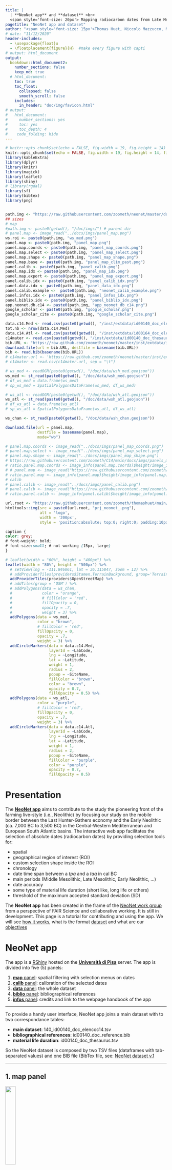 ```yaml
---
title: | 
  | **NeoNet app** and **dataset** <br>
  <span style='font-size: 20px'> Mapping radiocarbon dates from Late Mesolithic/Early Neolithic transition</style>
pagetitle: "NeoNet app and dataset"
author: "<span style='font-size: 15px'>Thomas Huet, Niccolo Mazzucco, Miriam Cubas, J. Francisco Gibaja, F. Xavier Oms, António Faustino Carvalho, Ana Catarina Basilio and Elías López-Romero</style>"
# date: "11/12/2020"
header-includes:
  - \usepackage{float}u
  - \floatplacement{figure}{H}  #make every figure with capti
# output: html_document
output:
  bookdown::html_document2:
    number_sections: false
    keep_md: true
  # html_document:
    toc: true
    toc_float:
      collapsed: false
      smooth_scroll: false
    includes:
      in_header: "doc/img/favicon.html" 
# output:
#   html_document: 
#     number_sections: yes
#     toc: yes
#     toc_depth: 4
#    code_folding: hide
---
```


```{=html}
<style>
.html-widget {
margin: auto;
}
</style>
```

```r
# knitr::opts_chunk$set(echo = FALSE, fig.width = 19, fig.height = 14)
knitr::opts_chunk$set(echo = FALSE, fig.width = 19, fig.height = 14, fig.align = TRUE)
library(kableExtra)
library(dplyr)
library(knitr)
library(magick)
library(leaflet)
library(shiny)
# library(rgdal)
library(sf)
library(bibtex)
library(png)


path.img <- "https://raw.githubusercontent.com/zoometh/neonet/master/doc/img/"
## sizes
# map
#path.img <- paste0(getwd(), "/doc/imgs/") # parent dir
# panel.map <- image_read("../docs/imgs/panel_map.png")
ws.roi <- paste0(path.img, "ws_med.png")
panel.map <- paste0(path.img, "panel_map.png")
panel.map.coords <- paste0(path.img, "panel_map_coords.png")
panel.map.select <- paste0(path.img, "panel_map_select.png")
panel.map.shape <- paste0(path.img, "panel_map_shape.png")
panel.map.base <- paste0(path.img, "panel_map_clim_past.png")
panel.calib <- paste0(path.img, "panel_calib.png")
panel.map.idx <- paste0(path.img, "panel_map_idx.png")
panel.map.export <- paste0(path.img, "panel_map_export.png")
panel.calib.idx <- paste0(path.img, "panel_calib_idx.png")
panel.data.idx <- paste0(path.img, "panel_data_idx.png")
panel.calib.example <-  paste0(path.img, "neonet_calib_example.png")
panel.infos.idx <- paste0(path.img, "panel_infos_idx.png")
panel.biblio.idx <- paste0(path.img, "panel_biblio_idx.png")
app.neonet.db.c14 <- paste0(path.img, "app_neonet_db_c14.png")
google_scholar <- paste0(path.img, "google_scholar.png")
google_scholar_cite <- paste0(path.img, "google_scholar_cite.png")

data.c14.Med <- read.csv(paste0(getwd(), "/inst/extdata/id00140_doc_elencoc14-.tsv"), sep = "\t")
tot.nb <- nrow(data.c14.Med)
data.c14.Atl <- read.csv(paste0(getwd(), "/inst/extdata/id00164_doc_elencoc14.tsv"), sep = "\t")
c14mater <- read.csv(paste0(getwd(), "/inst/extdata/id00140_doc_thesaurus.tsv"), sep = "\t")
bib.URL <- "https://raw.github.com/zoometh/neonet/master/inst/extdata/id00140_doc_reference.bib"
download.file(url = bib.URL, destfile = basename(bib.URL))
bib <- read.bib(basename(bib.URL))
# c14mater.url <- 'https://raw.github.com/zoometh/neonet/master/inst/extdata/140_id00140_doc_thesaurus.tsv'
# c14mater <- read.csv(c14mater.url, sep = "\t")

# ws_med <- readOGR(paste0(getwd(), "/doc/data/wsh_med.geojson"))
ws_med <- st_read(paste0(getwd(), "/doc/data/wsh_med.geojson"))
# df_ws_med = data.frame(ws_med)
# sp_ws_med = SpatialPolygonsDataFrame(ws_med, df_ws_med)

# ws_atl <- readOGR(paste0(getwd(), "/doc/data/wsh_atl.geojson"))
ws_atl <- st_read(paste0(getwd(), "/doc/data/wsh_atl.geojson"))
# df_ws_atl = data.frame(ws_atl)
# sp_ws_atl = SpatialPolygonsDataFrame(ws_atl, df_ws_atl)

ws_chan <- st_read(paste0(getwd(), "/doc/data/wsh_chan.geojson"))

download.file(url = panel.map, 
              destfile = basename(panel.map),
              mode="wb")

# panel.map.coords <- image_read("../docs/imgs/panel_map_coords.png")
# panel.map.select <- image_read("../docs/imgs/panel_map_select.png")
# panel.map.shape <- image_read("../docs/imgs/panel_map_shape.png")
# https://raw.githubusercontent.com/zoometh/C14/main/docs/imgs/panels_map.pngCalls: local ... tryCatch -> tryCatchList -> tryCatchOne -> <Anonymous>
# ratio.panel.map.coords <- image_info(panel.map.coords)$height/image_info(panel.map.coords)$width
# # panel.map <- image_read("https://raw.githubusercontent.com/zoometh/C14/main/docs/imgs/panels_map.png")
# ratio.panel.map <- image_info(panel.map)$height/image_info(panel.map)$width
# calib
# panel.calib <- image_read("../docs/imgs/panel_calib.png")
# panel.calib <- image_read("https://raw.githubusercontent.com/zoometh/C14/main/docs/imgs/panels_calib.png")
# ratio.panel.calib <- image_info(panel.calib)$height/image_info(panel.calib)$width
```

```r
url.root <- "https://raw.githubusercontent.com/zoometh/thomashuet/main/img/"
htmltools::img(src = paste0(url.root, "prj_neonet_.png"), 
               alt = 'logo', 
               width = '200px',
               style = 'position:absolute; top:0; right:0; padding:10px;')
```

```css
caption {
color: grey;
# font-weight: bold;
# font-size:small; # not working (15px, large)
}
```

```r
# leaflet(width = "60%", height = "400px") %>%
leaflet(width = "80%", height = "500px") %>%
  # setView(lng = -111.846061, lat = 36.115847, zoom = 12) %>%
  # addProviderTiles(providers$Stamen.TerrainBackground, group='Terrain') %>%
  addProviderTiles(providers$OpenStreetMap) %>%
  # addTiles(group = 'OSM') %>%
  # addPolygons(data = ws_chan,
  #             color = "orange",
  #             # fillColor = 'red',
  #             fillOpacity = 0,
  #             opacity = .7,
  #             weight = 3) %>%
  addPolygons(data = ws_med,
              color = "brown",
              # fillColor = 'red',
              fillOpacity = 0,
              opacity = .7,
              weight = 3) %>%
  addCircleMarkers(data = data.c14.Med, 
                   layerId = ~LabCode, 
                   lng = ~Longitude,
                   lat = ~Latitude,
                   weight = 1,
                   radius = 2,
                   popup = ~SiteName,
                   fillColor = "brown",
                   color = "brown",
                   opacity = 0.7,
                   fillOpacity = 0.5) %>%
  addPolygons(data = ws_atl,
              color = "purple",
              # fillColor = 'red',
              fillOpacity = 0,
              opacity = .7,
              weight = 3) %>%
  addCircleMarkers(data = data.c14.Atl, 
                   layerId = ~LabCode, 
                   lng = ~Longitude,
                   lat = ~Latitude,
                   weight = 1,
                   radius = 2,
                   popup = ~SiteName,
                   fillColor = "purple",
                   color = "purple",
                   opacity = 0.7,
                   fillOpacity = 0.5)
```

<!-- The NeoNet app is part of the [Time modeling project](https://github.com/zoometh/C14#time-modeling) -->

# **Presentation**

The [**NeoNet app**](http://shinyserver.cfs.unipi.it:3838/neonet/app/) aims to contribute to the study the pioneering front of the farming live-style (i.e., Neolithic) by focusing our study on the mobile border between the Last Hunter-Gathers economy and the Early Neolithic (ca. 7,000 BC to 3,500 BC) in the Central-Western Mediterranean and European South Atlantic basins. The interactive web app facilitates the selection of absolute dates (radiocarbon dates) by providing selection tools for:

-   spatial
-   geographical region of interest (ROI)
-   custom selection shape inside the ROI
-   chronology
-   date time span between a *tpq* and a *taq* in cal BC
-   main periods (Middle Mesolithic, Late Mesolithic, Early Neolithic, ...)
-   date accuracy
-   some type of material life duration (short like, long life or others)
-   threshold of the maximum accepted standard deviation (SD)

<!-- and more precisely the Mediterranean watersheds of this area -->

<!-- <p style="text-align: center;"> -->

<!-- ![](`r ws.roi`){width=35%} -->

<!-- </p> -->

The **NeoNet app** has been created in the frame of the [NeoNet work group](https://redneonet.com) from a perspective of FAIR Science and collaborative working. It is still in development. This page is a tutorial for contributing and using the app. We will see [how it works](#app), what is the format [dataset](#bd) and what are our [objectives](#particip)

# **NeoNet app** {#app}

The app is a [RShiny](https://shiny.rstudio.com/) hosted on the [**Università di Pisa**](http://shinyserver.cfs.unipi.it:3838/neonet/app/) server. The app is divided into five (5) panels:

1.  [**map** panel](#panel.map): spatial filtering with selection menus on dates
2.  [**calib** panel](#panel.calib): calibration of the selected dates
3.  [**data** panel](#panel.data): the whole dataset
4.  [**biblio** panel](#panel.biblio): bibliographical references
5.  [**infos** panel](#panel.infos): credits and link to the webpage handbook of the app

------------------------------------------------------------------------

To provide a handy user interface, NeoNet app joins a main dataset with to two correspondance tables:

-   **main dataset**: 140_id00140_doc_elencoc14.tsv
-   **bibliographical references**: id00140_doc_reference.bib
-   **material life duration**: id00140_doc_thesaurus.tsv

So the NeoNet dataset is composed by two TSV files (dataframes with tab-separated values) and one BIB file (BibTex file, see: [NeoNet dataset v.1](http://mappaproject.arch.unipi.it/mod/Documents.php?pk=616d84c2d86967.91877293)

------------------------------------------------------------------------

## 1. **map** panel {#panel.map}

![](`r panel.map.idx`){width="25%"}

The panel **map** is a geographical window provided by the [Leaflet](https://rstudio.github.io/leaflet/) package. This panel is used for selection of radiocarbon dates [by location](#panel.map.select.loc), [by chronology](#panel.map.select.chr), [by quality of dates](#panel.map.select.quali). Once selected, dates can be [calibrated](#panel.map.calib)

```r
# aPNGFile <- "https://raw.githubusercontent.com/klunn91/team-logos/master/MLB/whiteSox.png"
map.group.c14 <- readPNG(basename(panel.map))
# download.file(panel.map,
#               "./data/whiteSox.png", mode="wb")

par(mar = c(0, 0, 0, 0))
lwd <- 5
map.group.c14 <- image_draw(image_read(panel.map))
# xleft, ybottom, xright, ytop (en partant du haut)
# Group button
# rect(90, 90, 200, 130,
rect(49, 112,
     108, 159,
     border = "red", lty = "dashed", lwd = lwd)
# select by shape button
rect(18, 151,
     44, 224,
     border = "black", lty = "dashed", lwd = lwd)
# dynamic periods
rect(17, 400,
     71, 521,
     border = "orange", lty = "dashed", lwd = lwd)
# slider chrono
rect(92, 454,
     462, 513,
     border = "blue", lty = "dashed", lwd = lwd)
# count
rect(400, 780,
     600, 740,
     border = "darkgrey", lty = "dashed", lwd = lwd)
# dynamic table
rect(0, 521,
     894, 733,
     border = "green", lty = "dashed", lwd = lwd)
# SDs
rect(687, 446,
     882, 513,
     border = "purple", lty = "dashed", lwd = lwd)
# basemaps
rect(852, 104,
     890, 143,
     border = "pink", lty = "dashed", lwd = lwd)
# button periods
rect(807, 144,
     881, 314,
     border = "brown", lty = "dashed", lwd = lwd)
invisible(dev.off())
plot(map.group.c14)
```

The current functions are:

-   Fig. \@ref(fig:panel-map1), [<u>red</u>]{style="color:red"} box, top-left radio button ***group C14 on map***: allows to cluster dates by spatial proximities ([Marker Clusters](http://rstudio.github.io/leaflet/markers.html))

-   Fig. \@ref(fig:panel-map1), [<u>pink</u>]{style="color:pink"} box, top-right layer button: allows to change the [basemap](#panel.map.basemap). 

-   Fig. \@ref(fig:panel-map1), [<u>green</u>]{style="color:green"} box, inline text: reactive count of selected dates and sites. The bottom table is a reactive [DT package](https://cran.r-project.org/web/packages/DT/index.html) datatable listing all the dates within the map extent (ROI) and the optional selection menus (tpq/taq, material life duration, maximum SD, periods, selection shapes)

### basemaps {#panel.map.basemap}

By default, the basemap is **OSM**, an [OpenStreetMap general basemap](https://leaflet-extras.github.io/leaflet-providers/preview/#filter=OpenStreetMap.Mapnik), but it can be switch to **Topo**, an [ESRI topographical basemap](https://leaflet-extras.github.io/leaflet-providers/preview/#filter=Esri.WorldImagery) or others

<center>

![Koppen Climate Classification 6 kyears ago (6000 cal BP) on Neonet dev version](`r panel.map.base`){width="500px"}

</center>


### select by location {#panel.map.select.loc}

By default only the data within the window extent (ROI) will be selected. But selection shapes can be drawn inside this ROI to have a spatial intersection:

Fig. \@ref(fig:panel-map1), [<u>black</u>]{style="color:black"} box, top-left draw toolbar: selection shapes, ***polygons*** and ***rectanges***, can *freeze* the date selection inside a given ROI. They can be removed with the trash button. All the dates inside the ROI and selected with the others filters will be visible on the map, but only those inside the selections shapes will be calibrated

<center>

![selection inside a shape, here a single polygon. Before shape selection: 190 sites and 895 dates. After shape selection: 13 sites and 68 dates](`r panel.map.shape`){width="700px"}

</center>

#### retrieve coordinates from the map {#panel.map.select.loc.get}

As said, the default basemap of the app is OSM. It offers a well documented basemap where archaeological sites are sometimes already located, like the Ligurian site of [Grotta della Pollera](https://www.openstreetmap.org/#map=19/44.20058/8.31466). Clicking on the map show the lat/long coordinates of the current point (under the tpq/tap slider). These coordinates can then be copied and used to modify the NeoNet dataset

<center>

![get coordinates by clicking on the map](`r panel.map.coords`){width="250px"}

</center>

### select by chronology {#panel.map.select.chr}

-   Fig. \@ref(fig:panel-map1), [<u>brown</u>]{style="color:brown"} box, top-right checkboxes: allow to select dating by periods. The [<u>orange</u>]{style="color:orange"} box, bottom-left legend, is reactive and update depending on selected periods

-   Fig. \@ref(fig:panel-map1), [<u>blue</u>]{style="color:blue"} box, bottom-left slider: allows to subset a range of accepted dates between a *tpq* and a *taq* (in cal BC)

### select by dates quality {#panel.map.select.quali}

-   Fig. \@ref(fig:panel-map1), [<u>purple</u>]{style="color:purple"} box, bottom-right checkboxes and slider: a group of menus for selection on the material life duration and max accepted SD:
-   relatively to the duration of their material (short to long-life material)
-   below a maximum accepted threshold for the standard deviations (SD) for the dates

### calibrate dates {#panel.map.calib}

The dates displayed in the [table of the **map panel**](#panel.map) will be calibrate when one of them has been clicked.

<center>

![click on a date to calibrate a selected group of dates](`r panel.map.select`){width="250px"}

</center>

### export selected dates and aera {#panel.map.export}

Export selected dates and area sorted by clicking the download buttons (top left)

<center>

![Export selected dates and aera](`r panel.map.export`){width="450px"}

</center>

Dates will be exported as a GeoJSON file, with a unique id (`idf_nn`). The file can be curated and analysed in a GIS or using the [NeoNet package](https://github.com/zoometh/neonet) ([isochrones](https://github.com/zoometh/neonet#isochrones), etc.)

## 2. **calib** panel {#panel.calib}

![](`r panel.calib.idx`){width="25%"}

The panel **calib** is used for analysis. Calibration of selected dates are done on-the-fly with the R package [rcarbon](https://cran.r-project.org/web/packages/rcarbon/index.html). If the dates are numerous (e.g., \> 100) **the computing time could take times**, be patient.

<center>

![calibration of selected radiocarbon dates](doc/img/calib_dates.gif)

</center>

This date which have been clicked on the [**map panel**](#panel.map.calib) will be shown **bolded** on the output figure

### C14 group by *filter* {#panel.calib.group}

The **c14 group by** filter (Fig. \@ref(fig:panel-calib), [<u>red</u>]{style="color:red"} box) allows to plot dates and to sum their probability densities depending on different levels of grouping:

-   <u>by datation</u> (by **LabCode**). Each radiocarbon date is plot separately (by default)

-   <u>by site and layer</u> (= **SiteName** and **PhaseCode**). Dates from the same site, having the same archaeological unit (layer, structure, etc.), are summed. See the [PhaseCode](#mf.phasecode) field.

-   <u>by site and period</u> (= **SiteName** and **Period**). Dates from the same site, having the same period are summed

-   <u>by period</u> (= **Period**). Dates having the same period are summed

-   <u>all C14</u>. All dates are summed

```r
# par(mar = c(0, 0, 0, 0)) # not working
calib.group.c14 <- image_draw(image_read(panel.calib))
# # xleft, ybottom, xright, ytop
# Group button
rect(1400, 0, 1500, 70,
     border = "green", lty = "dashed", lwd = 4)
# download
rect(700, 0, 1300, 70,
     border = "red", lty = "dashed", lwd = 4)
# dynamic periods
rect(20, 80, 1400, 700,
     border = "orange", lty = "dashed", lwd = 4)
invisible(dev.off())
plot(calib.group.c14)
```

### plot area *output*

The plot area (Fig. \@ref(fig:panel-calib), [<u>orange</u>]{style="color:orange"} box) shows dynamically the SPD of the cabibrated dates seriated on their weighted means. The top-right button **Download** (Fig. \@ref(fig:panel-calib), [<u>green</u>]{style="color:green"} box) allows to export the last plot in a PNG image

<p style="text-align: center;">

![](`r panel.calib.example`){width="80%"}

</p>

## 3. **data** panel {#panel.data}

![](`r panel.data.idx`){width="25%"}

The complete dataset from the GitHub [140_140_id00140_doc_elencoc14.tsv](https://github.com/zoometh/C14/blob/main/neonet/140_140_id00140_doc_elencoc14.tsv) file (ie, [NeoNet dataset v.1](http://mappaproject.arch.unipi.it/mod/files/140_140_id00140_doc_elencoc14.tsv)). Today, the dataset counts [`r tot.nb`]{style="color: grey;"} dates:

```r
kable(data.c14.Med[sample(nrow(data.c14.Med), 6), ],"html",row.names = F,
      caption = "Dates sample") %>%
  kable_styling(full_width = FALSE, position = "center", font_size = 11)
```

At first, these data were recorded in an Excel-like spreadsheet in order to facilitate their editing (filter, sorting, filling). As data came from various publications, a homogenization the different values (material, cultures, bibliographical references, etc.) has been done. The dataset **mandatory fields** are:

-   [**SiteName**](#mf.sitename): the site name
-   [coordinates (**two fields**)](#mf.coords)
-   **Longitude**: in decimal degrees (ex: `1.0451`)
-   **Latitude**: in decimal degrees (ex: `43.9213`)
-   [**Period**](#mf.period): the main chronological period
-   [**PhaseCode**](#mf.phasecode): a code for the dated stratigaphical unit and/or structure
-   [radiocarbon date (**two fields**)](#mf.date)
-   **C14Age**: uncalibrated date in BP
-   **C14SD**: standard deviation (SD) of the radiocarbon date
-   [**LabCode**](#mf.labcode): the unique identifier of the radiocarbon date
-   [**Material**](#bd.material): a value from the [**material.life**](#bd.material) spreadsheet
-   [**MaterialSpecies**](#bd.materialspec): a specification of the field **Material**
-   **tpq**: *terminus post quem* in calibrated BC
-   **taq**: *terminus ante quem* in calibrated BC
-   [bibliographical references (**two fields**)](#mf.bib_all)
-   **bib**: the short header
-   **bib_url**: the DOI or the BibTex key

The **recommended** fields are:

-   **Culture**: a specification of the field **Period**

#### mandatory fields

Here we explain more precisely some of the mandatory fields

##### **SiteName** {#mf.sitename}

The most accepted version of the site name. For example: `Cova de l'Or` offers a better designation than `L'Or` or `Or`.

##### **Longitude** and **Latitude** {#mf.coords}

In decimal degrees and a minimal precision of four (4) decimal digits (ex: `1.0453, 43.9211`). Since the NeoNet modeling is supra-regional, the app does not need to record dates with high accuracy geographical coordinates. At the minimum, this accuracy can be a location inside the departmental/county boundaries ([how to retrieve better coordinates from the map](#panel.map.select.loc.get))

##### **Period** {#mf.period}

The period abbreviation. The main common periods considered here are: LM (Late Mesolithic), UM (Undefined Mesolithic), LMEN (Late Mesolithic/Early Neolithic), EN (Early Neolithic), MN (Middle Neolithic), LN (Late Neolithic), UN (Undefined Neolithic)

```r
lcul_col <- list(# colors
  EM = "#0000CF", # BLUE
  MM = "#1D1DFF", # 
  LM = "#3737FF", # 
  LMEN = "#6A6AFF", #  
  UM = "#8484FF", #
  EN = "#FF1B1B", # RED
  EMN = "#FF541B", # 
  MN = "#FF8D1B", # 
  LN = "#FFC04D", # 
  UN = "#E7E700" # NEO UNDEF.
) 
df.colors.per <- data.frame(periods = names(lcul_col),
                            names = c("Early Mesolithic", "Middle Mesolithic", "Late Mesolithic", "Late Mesolithic/Early Neolithic", "Undefined Mesolithic", "Early Neolithic", "Early/Middle Neolithic", "Middle Neolithic", "Late Neolithic", "Undefined Neolithic"),
                            colors = as.character(lcul_col))
df.colors.per[, c(1)] <- cell_spec(df.colors.per[, c(1)], bold = TRUE)
df.colors.per[, c(2)] <- cell_spec(df.colors.per[, c(2)], color = df.colors.per$colors)
df.colors.per[, c(3)] <- cell_spec(df.colors.per[, c(3)], color = df.colors.per$colors)
knitr::kable(df.colors.per, format="html", booktabs = T, escape = F) %>%
  kable_styling(full_width = FALSE, position = "center", font_size = 12)
```

By default a different hexadecimal color is attributed to each period

##### **PhaseCode** {#mf.phasecode}

The PhaseCode field provides information about the archaeological context of a given date within a site. In most cases, it corresponds to an archaeological layer or structure. It is useful for [**layer/structure C14 grouping**](#panel.calib.group).

```r
df.samp <- data.c14.Med[sample(nrow(data.c14.Med), 6), ]
kable(df.samp$PhaseCode, "html", col.names = "PhaseCode") %>%
  kable_styling(full_width = FALSE, position = "center", font_size = 12)
```

At the site scale, these field values need to be homogeneized (for example: `C.5` or `layer 5` -\> `C5`). The `n/a` value (i.e., not available) is reserved to dates without intra-site contextual information

##### **LabCode** {#mf.labcode}

LabCode (i.e., laboratory code) should be unique. Their conventional syntax is '*AbrevLab*-*number*', respecting the case letters (upper case and lower case). For example:

```r
df.samp <- data.c14.Med[sample(nrow(data.c14.Med), 6), ]
kable(df.samp$LabCode, "html", col.names = "LabCode") %>%
  kable_styling(full_width = FALSE, position = "center", font_size = 12)
```

See also the [list of laboratories](http://radiocarbon.webhost.uits.arizona.edu/node/11). Exceptionally, if a date has no LabCode -- e.g., '`Sep-H3 mix`' from Fontbregoua, 6082 +/- 35 BP -- the convention is to use the PhaseCode (e.g., 'Sep-H3 mix') with an underscore as a prefix (e.g., '`_Sep-H3 mix`') to get an unique key.

##### **C14Age** and **C14SD** {#mf.date}

Conventional radiocarbon uncalibrated date (**C14Age**) and standard deviation error (**C14SD**). These two fields are used to calibrated the radiocarbon dates and calculate the **tpq** (*terminus post quem*) and **taq** (*terminus ante quem*).

```r
df.samp <- data.c14.Med[sample(nrow(data.c14.Med), 6), ]
kable(df.samp[ , c("C14Age", "C14SD")], "html", row.names = FALSE) %>%
  kable_styling(full_width = FALSE, position = "center", font_size = 12)
```

##### **Material** {#bd.material}

Material life duration are read from the GitHub [140_id00140_doc_thesaurus.tsv](https://github.com/zoometh/neonet/blob/main/inst/extdata/c14_material_life.tsv) file (ie, [NeoNet dataset v.1](http://mappaproject.arch.unipi.it/mod/files/140_id00140_doc_thesaurus.tsv). The two fields show the material type (column 1) and the material life duration (column 2), for example:

```r
c14mater.samp <- c14mater[sample(nrow(c14mater), 6), ]
kable(c14mater.samp, "html", row.names = FALSE) %>%
  kable_styling(full_width = FALSE, position = "center", font_size = 12)
```

Among these values, the published NeoNet dataset uses uniquely these ones:

```r
in.neonet <- sort(unique(data.c14.Med$Material))
df.samp <- data.c14.Med[sample(nrow(data.c14.Med), 6), ]
kable(in.neonet, "html", row.names = FALSE, col.names = c("Material")) %>%
  kable_styling(full_width = FALSE, position = "center", font_size = 12)
```

The join between the main dataset and the material life thesaurus gives:

```r
neonet.material.life <- subset(c14mater, material.type %in% in.neonet)
kable(neonet.material.life, "html", row.names = FALSE) %>%
  kable_styling(full_width = FALSE, position = "center", font_size = 12)
```

##### **MaterialSpecies** {#bd.materialspec}

##### **bib** and **bib_url** {#mf.bib_all}

Every radiocarbon date should be referenced with *(i)* a short plain text bibliographical reference ([**bib**](#mf.bib) field) and *(ii)* a DOI or, when missing, a BibTex key ([**bib_url**](#mf.bib_url) field). We favor the earliest mention of the radiocarbon date.

###### **bib** {#mf.bib}

The plain text that will be plot for each radiocarbon date under the bibliographical reference section. Basically the name of the author(s) and the publication year, for example `Guilaine et al. 1993`, `Binder 2018` or `Manen et Sabatier 2013`. The values of this field can be the same for two different publications (e.g. `Delibrias et al. 1982` refers to two different publications the same year)

###### **bib_url** {#mf.bib_url}

Either a DOI or a unique BibTeX key. We favor the DOI as a unique bibliographical reference. The values of this field should be unique for a single publication (e.g. the BibTeX keys `Delibrias82` and `Delibrias82a`). For example:

```r
df.samp <- data.c14.Med[sample(nrow(data.c14.Med), 6), ]
kable(df.samp[ , c("bib", "bib_url")], "html", row.names = FALSE) %>%
  kable_styling(full_width = FALSE, position = "center", font_size = 12)
```

-   the DOI exists: Add the complete DOI to the field: `https://10.1016/j.jaa.2016.01.007`

-   the DOI doesn't exists: The complete bibliographical reference has to be included into the BIB document (eg., [id00140_doc_reference.bib](https://github.com/zoometh/neonet/blob/main/inst/extdata/id00140_doc_reference.bib)). In the BIB file, the bibliographical reference keyis the name of the first author and the two last digits of the year (eg., `Guilaine93`):

```         
@book{Guilaine93,
title={Dourgne: derniers chasseurs-collecteurs et premiers {\'e}leveurs de la Haute-Vall{\'e}e de l'Aude},
author={Guilaine, Jean and Barbaza, Michel},
year={1993},
publisher={Centre d'anthropologie des soci{\'e}t{\'e}s rurales; Arch{\'e}ologie en Terre d'Aude}
}
```

The same key of this reference is added to the **bib_url** field. For example, the key value **Guilaine93** to map the main dataset to the BIB file.

```r
df.bib <- data.frame(bib = c("Guilaine et al. 1993", "..."),
                     bib_url = c("<b>Guilaine93</b>", "..."),
                     stringsAsFactors = F)
kable(df.bib,"html",escape = F) %>%
  kable_styling(full_width = FALSE, position = "center", font_size = 14)
```

## 4. **biblio** panel {#panel.biblio}

![](`r panel.biblio.idx`){width="25%"}

Bibliographical references are recorded in [id00140_doc_reference.bib](https://github.com/zoometh/neonet/blob/main/inst/extdata/id00140_doc_reference.bib) file. If only exist a BibTeX key, and no DOI, this file results of the join between the *bib_url* field of the C14 spreadsheet and the BIB file.

```         
@Article{Binder18,
title = {Modelling the earliest north-western dispersal of Mediterranean Impressed Wares: new dates and Bayesian chronological model},
author = {Didier Binder and Philippe Lanos and Lucia Angeli and Louise Gomart and Jean Guilaine and Claire Manen and Roberto Maggi and Italo M Muntoni and Chiara Panelli and Giovanna Radi and others},
journal = {Documenta praehistorica},
volume = {44},
pages = {54-77},
year = {2018},
publisher = {University of Ljubljana Department of Archaeology},
}

@InProceedings{Briois09,
title = {L'abri de Buholoup: de l'{\'E}pipal{\'e}olithique au N{\'e}olithique ancien dans le piedmont central des Pyr{\'e}n{\'e}es},
author = {François Briois and Jean Vaquer},
booktitle = {De M{\'e}diterran{\'e}e et d'ailleurs...: m{\'e}langes offerts {\`a} Jean Guilaine},
pages = {141-150},
year = {2009},
}
```

In the app, this BibTex file is rendered in HTML with an APA citation format (field `long.ref`) with the [read.bib()](https://www.rdocumentation.org/packages/bibtex/versions/0.4.2.3/topics/read.bib) and the [markdown()](https://shiny.rstudio.com/reference/shiny/1.6.0/markdown.html) functions (among others).

## 5. **infos** panel {#panel.infos}

![](`r panel.infos.idx`){width="25%"}

Infos & credits

# **Adding** and **verifying** data

## Adding data

Follow the above recommendations

## Verifying data

NeoNet brings together many of the dates already published. The most frequent work is to check the quality and standardise the archaeological information. Here is a workflow that can save you time:

-   retrieve the archaeological information of a given date

-   type the LabCode number of a date in Google Scholar, ex: `"OxA-14449"` (with the quotes)

<center>![](`r google_scholar`){width="75%"}</center>

-   retrieve the bibtex or DOI of the date publication (cf. [bib](#mf.bib_url))

-   click on `Cite` (red square) and then on `BibTeX` (green square) buttons

<center>![](`r google_scholar_cite`){width="75%"}</center>

Then you can copy the bib reference as plain text and paste it in a file (any notepad, Word, Excel, etc.)

```         
@article{moore2007project,
title={Project “Early farming in Dalmatia”: Danilo Bitinj 2004-2005 (Preliminary results)},
author={Moore, Andrew and Men{\dj}u{\v{s}}i{\'c}, Marko and Smith, Jennifer and Podrug, Emil},
journal={Vjesnik arheolo{\v{s}}kog muzeja u Zagrebu},
volume={40},
number={1},
pages={15--24},
year={2007},
publisher={Arheolo{\v{s}}ki muzej u Zagrebu}
}
```

# **Credits**

Currently, the NeoNet database and app received the contributions of the [NeoNet workgroup collaborators](https://redneonet.com/colaboradores/):

-   [Thomas Huet](mailto:thomas.huet@arch.ox.ac.uk)
-   [Niccolò Mazzucco](mailto:niccolo.mazzucco@unipi.it)
-   [Miriam Cubas Morera](mailto:mcubas.morera@gmail.com)
-   [Juan Gibaja](mailto:jfgibaja@gmail.com)
-   [F. Xavier Oms](mailto:oms@ub.edu)
-   [António Faustino Carvalho](mailto:a.faustino.carvalho@gmail.com)
-   [Ana Catarina Basilio](mailto:catarinasbasilio@gmail.com)
-   [Elías López-Romero](elias.lopez-romero@iam.csic.es)

The NeoNet Mediteranean dataset has been published in the [Journal of Open Archaeology Data](https://openarchaeologydata.metajnl.com/) under this BibTex reference:

```         
@article{Huet22,
author = {Huet, Thomas and Cubas, Miriam and Gibaja, Juan .F. and Oms, F. Xavier and Mazzucco, Niccolo},
title = {NeoNet Dataset. Radiocarbon Dates for the Late Mesolithic/Early Neolithic Transition in the North Central-Western Mediterranean Basin},
journal = {Journal of Open Archaeology Data},
year = {2022},
volume = {10},
number = {3},
pages = {1-8},
doi={10.5334/joad.87},
}
```

The development version of the app is on GitHub: [zoometh/neonet](https://github.com/zoometh/neonet) where you can check the [contribution rules](https://github.com/zoometh/neonet/blob/master/github/CONTRIBUTING.md) and the [relevant license](https://github.com/zoometh/neonet/blob/master/LICENSE).

# **Acknowledgement**

We are especially thankful to Federico Bianchi of the University of Pisa for the technical support
